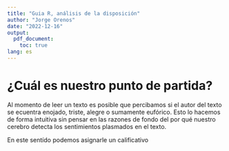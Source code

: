 ```yaml
---
title: "Guia R, análisis de la disposición"
author: "Jorge Orenos"
date: "2022-12-16"
output:
  pdf_document:
    toc: true
lang: es
---
```


\pagebreak

# ¿Cuál es nuestro punto de partida?

Al momento de leer un texto es posible que percibamos si el autor del texto se ecuentra enojado, triste, alegre o sumamente eufórico. Esto lo hacemos de forma intuitiva sin pensar en las razones de fondo del por qué nuestro cerebro detecta los sentimientos plasmados en el texto.

En este sentído podemos asignarle un calificativo 